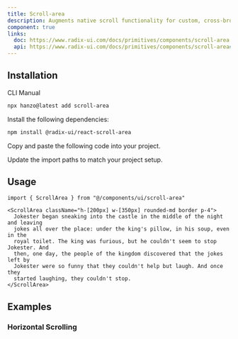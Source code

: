 ```yaml
---
title: Scroll-area
description: Augments native scroll functionality for custom, cross-browser styling.
component: true
links:
  doc: https://www.radix-ui.com/docs/primitives/components/scroll-area
  api: https://www.radix-ui.com/docs/primitives/components/scroll-area#api-reference
---
```


<ComponentPreview
  name="scroll-area-demo"
  description="A scroll area component."
/>

## Installation

<CodeTabs>

<TabsList>
  <TabsTrigger value="cli">CLI</TabsTrigger>
  <TabsTrigger value="manual">Manual</TabsTrigger>
</TabsList>
<TabsContent value="cli">

```bash
npx hanzo@latest add scroll-area
```

</TabsContent>

<TabsContent value="manual">

<Steps>

<Step>Install the following dependencies:</Step>

```bash
npm install @radix-ui/react-scroll-area
```

<Step>Copy and paste the following code into your project.</Step>

<ComponentSource name="scroll-area" />

<Step>Update the import paths to match your project setup.</Step>

</Steps>

</TabsContent>

</CodeTabs>

## Usage

```tsx
import { ScrollArea } from "@/components/ui/scroll-area"
```

```tsx
<ScrollArea className="h-[200px] w-[350px] rounded-md border p-4">
  Jokester began sneaking into the castle in the middle of the night and leaving
  jokes all over the place: under the king's pillow, in his soup, even in the
  royal toilet. The king was furious, but he couldn't seem to stop Jokester. And
  then, one day, the people of the kingdom discovered that the jokes left by
  Jokester were so funny that they couldn't help but laugh. And once they
  started laughing, they couldn't stop.
</ScrollArea>
```

## Examples

### Horizontal Scrolling

<ComponentPreview name="scroll-area-horizontal-demo" />
